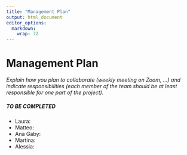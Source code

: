 ```yaml
---
title: "Management Plan"
output: html_document
editor_options: 
  markdown: 
    wrap: 72
---
```


# Management Plan

*Explain how you plan to collaborate (weekly meeting on Zoom, ...) and
indicate responsibilities (each member of the team should be at least
responsible for one part of the project).*

##### TO BE COMPLETED

-   Laura:
-   Matteo:
-   Ana Gaby:
-   Martina:
-   Alessia:
